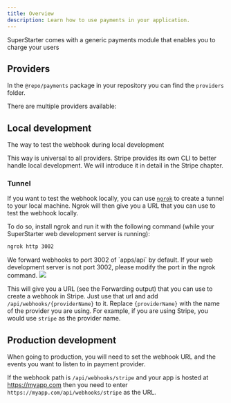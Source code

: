 ```yaml
---
title: Overview
description: Learn how to use payments in your application.
---
```


SuperStarter comes with a generic payments module that enables you to charge your users 

## Providers

In the `@repo/payments` package in your repository you can find the `providers` folder.

There are multiple providers available:

<CardGroup cols={2}>
  <Card title="Stripe" icon="link" href="/packages/payments/providers/stripe"  />
  <Card title="Lemon Squeezy" icon="link" href="/packages/payments/providers/lemonsqueezy"  />
    <Card title="Paddle" icon="link" href="/packages/payments/providers/paddle"  />
    <Card title="Polar" icon="link" href="/packages/payments/providers/polar"  />
    <Card title="Chargebee" icon="link" href="/packages/payments/providers/chargebee"  />
    <Card title="Creem" icon="link" href="/packages/payments/providers/creem"  />
</CardGroup>

## Local development

The way to test the webhook during local development

<Tip>
This way is universal to all providers. Stripe provides its own CLI to better handle local development. We will introduce it in detail in the Stripe chapter.
</Tip>

### Tunnel

If you want to test the webhook locally, you can use [`ngrok`](https://ngrok.com/) to create a tunnel to your local machine. Ngrok will then give you a URL that you can use to test the webhook locally.

To do so, install ngrok and run it with the following command (while your SuperStarter web development server is running):

```bash
ngrok http 3002
```
<Note>
We forward webhooks to port 3002 of `apps/api` by default. If your web development server is not port 3002, please modify the port in the ngrok command.
</Note>

<Frame>
  <img src="/images/ngrok.png" />
</Frame>

This will give you a URL (see the Forwarding output) that you can use to create a webhook in Stripe. Just use that url and add `/api/webhooks/{providerName}` to it. Replace `{providerName}` with the name of the provider you are using. For example, if you are using Stripe, you would use `stripe` as the provider name.

## Production development

When going to production, you will need to set the webhook URL and the events you want to listen to in payment provider.

If the webhook path is `/api/webhooks/stripe` and your app is hosted at https://myapp.com then you need to enter `https://myapp.com/api/webhooks/stripe` as the URL.
